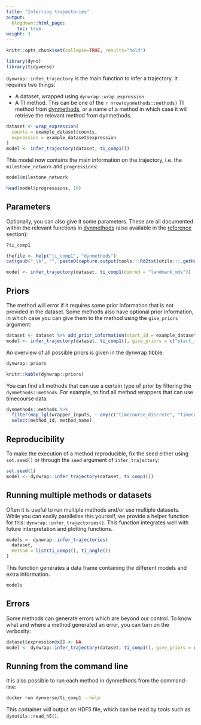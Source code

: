```yaml
---
title: "Inferring trajectories"
output:
  blogdown::html_page:
    toc: true
weight: 3
---
```


```r
knitr::opts_chunk$set(collapse=TRUE, results="hold")
```

```r
library(dyno)
library(tidyverse)
```

`dynwrap::infer_trajectory` is the main function to infer a trajectory. It requires two things:

* A dataset, wrapped using `dynwrap::wrap_expression`
* A TI method. This can be one of the `r nrow(dynmethods::methods)` TI method from [dynmethods](/reference/dynmethods), or a name of a method in which case it will retrieve the relevant method from dynmethods.

```r
dataset <- wrap_expression(
  counts = example_dataset$counts,
  expression = example_dataset$expression
)
model <- infer_trajectory(dataset, ti_comp1())
```

This model now contains the main information on the trajectory, i.e. the `milestone_network` and `progressions`:

```r
model$milestone_network
```

```r
head(model$progressions, 10)
```

## Parameters

Optionally, you can also give it some parameters. These are all documented within the relevant functions in [dynmethods](/reference/dynmethods/method) (also available in the [reference](/reference/dynmethods/method) section):

```r
?ti_comp1
```

```r
thefile <- help("ti_comp1", "dynmethods")
cat(gsub("_\b", "", paste0(capture.output(tools:::Rd2txt(utils:::.getHelpFile(thefile))), collapse = "\n")))
```


```r
model <- infer_trajectory(dataset, ti_comp1(dimred = "landmark_mds"))
```

## Priors

The method will error if it requires some prior information that is not provided in the dataset. Some methods also have optional prior information, in which case you can give them to the method using the `give_priors` argument:

```r
dataset <- dataset %>% add_prior_information(start_id = example_dataset$prior_information$start_id)
model <- infer_trajectory(dataset, ti_comp1(), give_priors = c("start_id"))
```

An overview of all possible priors is given in the dynwrap tibble:

```r
dynwrap::priors
```

```r
knitr::kable(dynwrap::priors)
```

<div class="notices tip">
You can find all methods that can use a certain type of prior by filtering the `dynmethods::methods`. For example, to find all method wrappers that can use timecourse data:

```r
dynmethods::methods %>%
  filter(map_lgl(wrapper_inputs, ~ any(c("timecourse_discrete", "timecourse_continuous") %in% .$input_id))) %>% 
  select(method_id, method_name)
```

</div>

## Reproducibility

To make the execution of a method reproducible, fix the seed either using `set.seed()` or through the `seed` argument of `infer_trajectory`:

```r
set.seed(1)
model <- dynwrap::infer_trajectory(dataset, ti_comp1())
```

## Running multiple methods or datasets

Often it is useful to run multiple methods and/or use multiple datasets. While you can easily parallelise this yourself, we provide a helper function for this: `dynwrap::infer_trajectories()`. This function integrates well with future interpretation and plotting functions.

```r
models <- dynwrap::infer_trajectories(
  dataset, 
  method = list(ti_comp1(), ti_angle())
)
```

This function generates a data frame containing the different models and extra information.

```r
models
```

## Errors

Some methods can generate errors which are beyond our control. To know what and where a method generated an error, you can turn on the verbosity:

```r
dataset$expression@x[] <- NA
model <- dynwrap::infer_trajectory(dataset, ti_comp1(), give_priors = c("start_id"), verbose = TRUE)
```

## Running from the command line

It is also possible to run each method in dynmethods from the command-line:

```bash
docker run dynverse/ti_comp1 --help
```

This container will output an HDF5 file, which can be read by tools such as `dynutils::read_h5()`.
